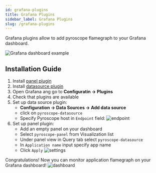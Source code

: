 ```yaml
---
id: grafana-plugins
title: Grafana Plugins
sidebar_label: Grafana Plugins
slug: /grafana-plugins
---
```


Grafana plugins allow to add pyroscope flamegraph to your Grafana dashboard.

![Grafana dashboard example](/img/docs/grafana-plugins/dashboard.jpeg)

## Installation Guide
1. Install [panel plugin](https://grafana.com/grafana/plugins/pyroscope-panel/)
2. Install [datasource plugin](https://grafana.com/grafana/plugins/pyroscope-datasource/)
3. Open Grafana ang go to **Configuratin -> Plugins**
4. Check that plugins are available
5. Set up data source plugin:
   * **Configuration -> Data Sources -> Add data source**
   * click on `pyroscope-datasource`
   * Specify Pyroscope host in `Endpoint` field:
      ![endpoint](/img/docs/grafana-plugins/endpoint.jpeg)
6. Set up panel plugin:
    * Add an empty panel on your dashboard
    * Select `pyroscope-panel` from Visualization list
    * Under panel view in Query tab select `pyroscope-datasource`
    * In `Application name` input specify app name
    * Click `Apply`
   ![settings](/img/docs/grafana-plugins/settings.jpeg)

Congratulations! Now you can monitor application flamegraph on your Grafana dashboard!
![dashboard](/img/docs/grafana-plugins/dashboard.jpeg)

